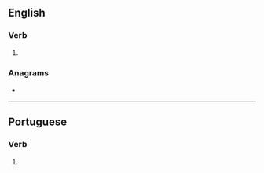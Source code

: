 {{also|Latinizes}}
==English==

===Verb===
{{head|en|verb form}}

# {{en-third-person singular of|latinize}}

===Anagrams===
* {{anagrams|en|a=aeiilnstz|Stalinize|zinalsite}}

----

==Portuguese==

===Verb===
{{head|pt|verb form}}

# {{pt-verb form of|latinizar}}